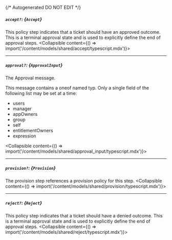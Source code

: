 {/* Autogenerated DO NOT EDIT  */}

##### `accept?`: *{`Accept`}*
This policy step indicates that a ticket should have an approved outcome. This is a terminal approval state and is used to explicitly define the end of approval steps.
<Collapsible content={() => import('/content/models/shared/accept/typescript.mdx')}>
</Collapsible>

---
##### `approval?`: *{`ApprovalInput`}*
The Approval message.

This message contains a oneof named typ. Only a single field of the following list may be set at a time:
  - users
  - manager
  - appOwners
  - group
  - self
  - entitlementOwners
  - expression

<Collapsible content={() => import('/content/models/shared/approval_input/typescript.mdx')}>
</Collapsible>

---
##### `provision?`: *{`Provision`}*
The provision step references a provision policy for this step.
<Collapsible content={() => import('/content/models/shared/provision/typescript.mdx')}>
</Collapsible>

---
##### `reject?`: *{`Reject`}*
This policy step indicates that a ticket should have a denied outcome. This is a terminal approval state and is used to explicitly define the end of approval steps.
<Collapsible content={() => import('/content/models/shared/reject/typescript.mdx')}>
</Collapsible>

